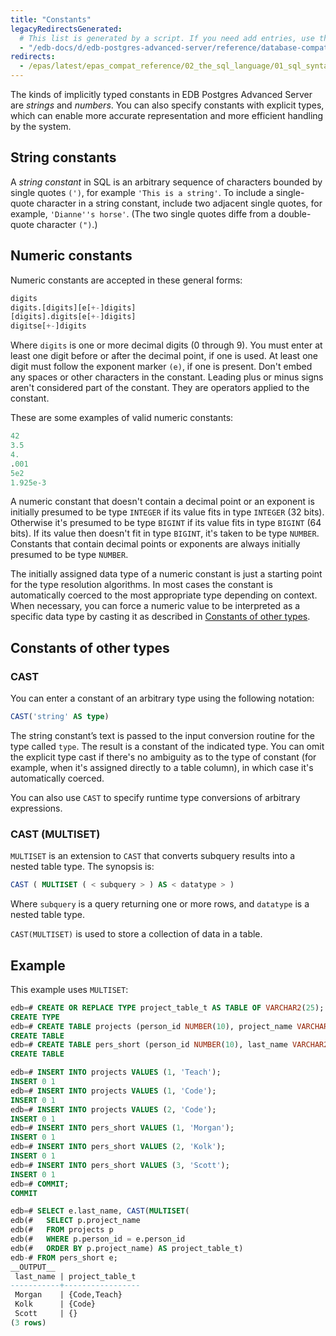 ```yaml
---
title: "Constants"
legacyRedirectsGenerated:
  # This list is generated by a script. If you need add entries, use the `legacyRedirects` key.
  - "/edb-docs/d/edb-postgres-advanced-server/reference/database-compatibility-for-oracle-developers-reference-guide/9.6/Database_Compatibility_for_Oracle_Developers_Reference_Guide.1.009.html"
redirects:
  - /epas/latest/epas_compat_reference/02_the_sql_language/01_sql_syntax/03_constants/ #generated for docs/epas/reorg-role-use-case-mode
---
```


<div id="constants" class="registered_link"></div>

The kinds of implicitly typed constants in EDB Postgres Advanced Server are *strings* and *numbers*. You can also specify constants with explicit types, which can enable more accurate representation and more efficient handling by the system. 

## String constants

A *string constant* in SQL is an arbitrary sequence of characters bounded by single quotes `(')`, for example `'This is a string'`. To include a single-quote character in a string constant, include two adjacent single quotes, for example, `'Dianne''s horse'`. (The two single quotes diffe from a double-quote character `(")`.)

## Numeric constants

Numeric constants are accepted in these general forms:

```sql
digits
digits.[digits][e[+-]digits]
[digits].digits[e[+-]digits]
digitse[+-]digits
```

Where `digits` is one or more decimal digits (0 through 9). You must enter at least one digit before or after the decimal point, if one is used. At least one digit must follow the exponent marker `(e)`, if one is present. Don't embed any spaces or other characters in the constant. Leading plus or minus signs aren't considered part of the constant. They are operators applied to the constant.

These are some examples of valid numeric constants:

```sql
42
3.5
4.
.001
5e2
1.925e-3
```

A numeric constant that doesn't contain a decimal point or an exponent is initially presumed to be type `INTEGER` if its value fits in type `INTEGER` (32 bits). Otherwise it's presumed to be type `BIGINT` if its value fits in type `BIGINT` (64 bits). If its value then doesn't fit in type `BIGINT`, it's taken to be type `NUMBER`. Constants that contain decimal points or exponents are always initially presumed to be type `NUMBER`.

The initially assigned data type of a numeric constant is just a starting point for the type resolution algorithms. In most cases the constant is automatically coerced to the most appropriate type depending on context. When necessary, you can force a numeric value to be interpreted as a specific data type by casting it as described in [Constants of other types](#constants-of-other-types).

## Constants of other types

### CAST

You can enter a constant of an arbitrary type using the following notation:

```sql
CAST('string' AS type)
```

The string constant’s text is passed to the input conversion routine for the type called `type`. The result is a constant of the indicated type. You can omit the explicit type cast if there's no ambiguity as to the type of constant (for example, when it's assigned directly to a table column), in which case it's automatically coerced.

You can also use `CAST` to specify runtime type conversions of arbitrary expressions.

### CAST (MULTISET)

`MULTISET` is an extension to `CAST` that converts subquery results into a nested table type. The synopsis is:

```sql
CAST ( MULTISET ( < subquery > ) AS < datatype > )
```

Where `subquery` is a query returning one or more rows, and `datatype` is a nested table type.

`CAST(MULTISET)` is used to store a collection of data in a table.

## Example

This example uses `MULTISET`:

```sql
edb=# CREATE OR REPLACE TYPE project_table_t AS TABLE OF VARCHAR2(25);
CREATE TYPE
edb=# CREATE TABLE projects (person_id NUMBER(10), project_name VARCHAR2(20));
CREATE TABLE
edb=# CREATE TABLE pers_short (person_id NUMBER(10), last_name VARCHAR2(25));
CREATE TABLE
```

```sql
edb=# INSERT INTO projects VALUES (1, 'Teach');
INSERT 0 1
edb=# INSERT INTO projects VALUES (1, 'Code');
INSERT 0 1
edb=# INSERT INTO projects VALUES (2, 'Code');
INSERT 0 1
edb=# INSERT INTO pers_short VALUES (1, 'Morgan');
INSERT 0 1
edb=# INSERT INTO pers_short VALUES (2, 'Kolk');
INSERT 0 1
edb=# INSERT INTO pers_short VALUES (3, 'Scott');
INSERT 0 1
edb=# COMMIT;
COMMIT
```

```sql
edb=# SELECT e.last_name, CAST(MULTISET(
edb(#   SELECT p.project_name
edb(#   FROM projects p
edb(#   WHERE p.person_id = e.person_id
edb(#   ORDER BY p.project_name) AS project_table_t)
edb-# FROM pers_short e;
__OUTPUT__
 last_name | project_table_t
-----------+-----------------
 Morgan    | {Code,Teach}
 Kolk      | {Code}
 Scott     | {}
(3 rows)
```
